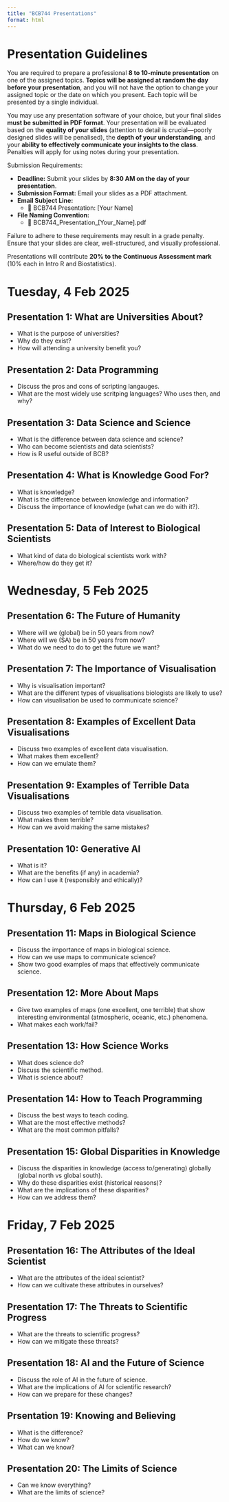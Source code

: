 ```yaml
---
title: "BCB744 Presentations"
format: html
---
```


# Presentation Guidelines

You are required to prepare a professional **8 to 10-minute presentation** on one of the assigned topics. **Topics will be assigned at random the day before your presentation**, and you will not have the option to change your assigned topic or the date on which you present. Each topic will be presented by a single individual.

You may use any presentation software of your choice, but your final slides **must be submitted in PDF format**. Your presentation will be evaluated based on the **quality of your slides** (attention to detail is crucial—poorly designed slides will be penalised), the **depth of your understanding**, and your **ability to effectively communicate your insights to the class**. Penalties will apply for using notes during your presentation.

Submission Requirements:

- **Deadline:** Submit your slides by **8:30 AM on the day of your presentation**.
- **Submission Format:** Email your slides as a PDF attachment.
- **Email Subject Line:**
  - 📌 BCB744 Presentation: [Your Name]
- **File Naming Convention:**
  - 📄 BCB744_Presentation_[Your_Name].pdf

Failure to adhere to these requirements may result in a grade penalty. Ensure that your slides are clear, well-structured, and visually professional.

Presentations will contribute **20% to the Continuous Assessment mark** (10% each in Intro R and Biostatistics).

# Tuesday, 4 Feb 2025

## Presentation 1: What are Universities About?

  - What is the purpose of universities?
  - Why do they exist?
  - How will attending a university benefit you?

## Presentation 2: Data Programming

  - Discuss the pros and cons of scripting langauges.
  - What are the most widely use scritping languages? Who uses then, and why?

## Presentation 3: Data Science and Science

  - What is the difference between data science and science?
  - Who can become scientists and data scientists?
  - How is R useful outside of BCB?

## Presentation 4: What is Knowledge Good For?

  - What is knowledge?
  - What is the difference between knowledge and information?
  - Discuss the importance of knowledge (what can we do with it?).

## Presentation 5: Data of Interest to Biological Scientists

  - What kind of data do biological scientists work with?
  - Where/how do they get it?

# Wednesday, 5 Feb 2025

## Presentation 6: The Future of Humanity

  - Where will we (global) be in 50 years from now?
  - Where will we (SA) be in 50 years from now?
  - What do we need to do to get the future we want?
  
## Presentation 7: The Importance of Visualisation

  - Why is visualisation important?
  - What are the different types of visualisations biologists are likely to use?
  - How can visualisation be used to communicate science?

## Presentation 8: Examples of Excellent Data Visualisations

  - Discuss two examples of excellent data visualisation.
  - What makes them excellent?
  - How can we emulate them?

## Presentation 9: Examples of Terrible Data Visualisations

  - Discuss two examples of terrible data visualisation.
  - What makes them terrible?
  - How can we avoid making the same mistakes?

## Presentation 10: Generative AI

  - What is it?
  - What are the benefits (if any) in academia?
  - How can I use it (responsibly and ethically)?

# Thursday, 6 Feb 2025

## Presentation 11: Maps in Biological Science

  - Discuss the importance of maps in biological science.
  - How can we use maps to communicate science?
  - Show two good examples of maps that effectively communicate science.

## Presentation 12: More About Maps

  - Give two examples of maps (one excellent, one terrible) that show interesting environmental (atmospheric, oceanic, etc.) phenomena.
  - What makes each work/fail?

## Presentation 13: How Science Works

  - What does science do?
  - Discuss the scientific method.
  - What is science about?

## Presentation 14: How to Teach Programming

  - Discuss the best ways to teach coding.
  - What are the most effective methods?
  - What are the most common pitfalls?
  
## Presentation 15: Global Disparities in Knowledge

  - Discuss the disparities in knowledge (access to/generating) globally (global north vs global south).
  - Why do these disparities exist (historical reasons)?
  - What are the implications of these disparities?
  - How can we address them?

# Friday, 7 Feb 2025

## Presentation 16: The Attributes of the Ideal Scientist

  - What are the attributes of the ideal scientist?
  - How can we cultivate these attributes in ourselves?

## Presentation 17: The Threats to Scientific Progress

  - What are the threats to scientific progress?
  - How can we mitigate these threats?
  
## Presentation 18: AI and the Future of Science

  - Discuss the role of AI in the future of science.
  - What are the implications of AI for scientific research?
  - How can we prepare for these changes?
  
## Prsentation 19: Knowing and Believing

  - What is the difference?
  - How do we know?
  - What can we know?
  
## Presentation 20: The Limits of Science

  - Can we know everything?
  - What are the limits of science?

